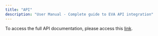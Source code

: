 ```yaml
---
title: "API"
description: "User Manual - Complete guide to EVA API integration"
---
```


To access the full API documentation, please access this [link](https://evaai.gitbook.io/evaai/user-manuals/api).
